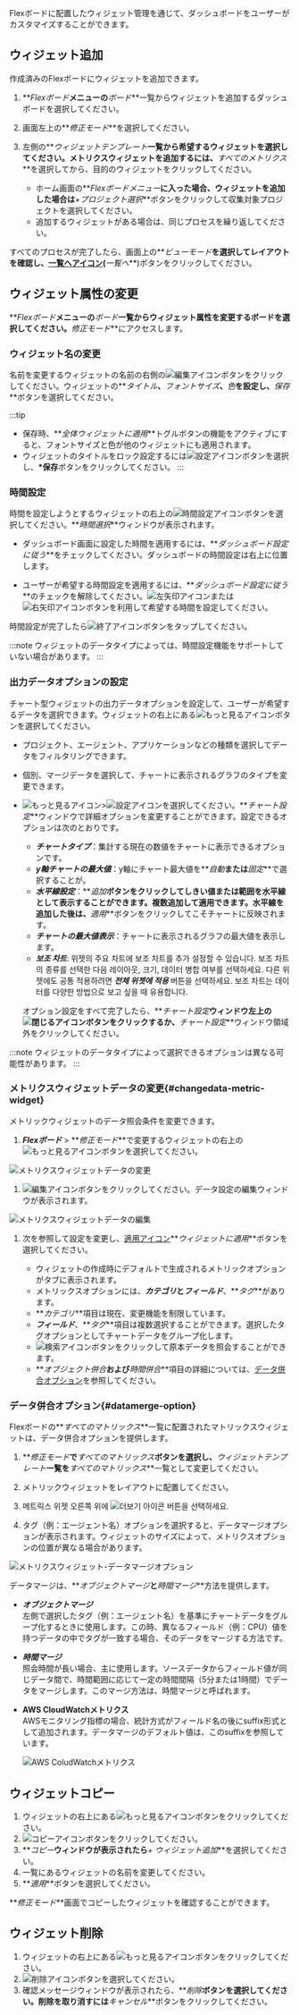 Flexボードに配置したウィジェット管理を通じて、ダッシュボードをユーザーがカスタマイズすることができます。

## ウィジェット追加

作成済みのFlexボードにウィジェットを追加できます。

1.  **_Flexボード_**メニューの**_ボード_**一覧からウィジェットを追加するダッシュボードを選択してください。

2.  画面左上の**_修正モード_**を選択してください。

3.  左側の**_ウィジェットテンプレート_**一覧から希望するウィジェットを選択してください。メトリクスウィジェットを追加するには、**_すべてのメトリクス_**を選択してから、目的のウィジェットをクリックしてください。

    -   ホーム画面の**_Flexボードメニュー_**に入った場合、ウィジェットを追加した場合は**_+プロジェクト選択_**ボタンをクリックして収集対象プロジェクトを選択してください。
    -   追加するウィジェットがある場合は、同じプロセスを繰り返してください。

すべてのプロセスが完了したら、画面上の**_ビューモード_**を選択してレイアウトを確認し、[一覧へアイコン](/img/ico-exit.svg)(**_一覧へ_**)ボタンをクリックしてください。

## ウィジェット属性の変更

**_Flexボード_**メニューの**_ボード_**一覧からウィジェット属性を変更するボードを選択してください。**_修正モード_**にアクセスします。

### ウィジェット名の変更

名前を変更するウィジェットの名前の右側の![編集アイコン](/img/ico-edit.svg)ボタンをクリックしてください。ウィジェットの**_タイトル_**、**_フォントサイズ_**、**_色_**を設定し、**_保存_**ボタンを選択してください。

:::tip

-   保存時、**_全体ウィジェットに適用_**トグルボタンの機能をアクティブにすると、フォントサイズと色が他のウィジェットにも適用されます。
-   ウィジェットのタイトルをロック設定するには![設定アイコン](/img/ico-invisible.svg)ボタンを選択し、**\*保存**ボタンをクリックしてください。
:::

### 時間設定

時間を設定しようとするウィジェットの右上の![時間設定アイコン](/img/ico-time-set.svg)ボタンを選択してください。**_時間選択_**ウィンドウが表示されます。

-   ダッシュボード画面に設定した時間を適用するには、**_ダッシュボード設定に従う_**をチェックしてください。ダッシュボードの時間設定は右上に位置します。

-   ユーザーが希望する時間設定を適用するには、**_ダッシュボード設定に従う_**のチェックを解除してください。![左矢印アイコン](/img/left-arrow.svg)または![右矢印アイコン](/img/right-arrow.svg)ボタンを利用して希望する時間を設定してください。

時間設定が完了したら![終了アイコン](/img/ico-close.svg)ボタンをタップしてください。

:::note
ウィジェットのデータタイプによっては、時間設定機能をサポートしていない場合があります。
:::

### 出力データオプションの設定

チャート型ウィジェットの出力データオプションを設定して、ユーザーが希望するデータを選択できます。ウィジェットの右上にある![もっと見るアイコン](/img/ico-more.svg)ボタンを選択してください。

-   プロジェクト、エージェント、アプリケーションなどの種類を選択してデータをフィルタリングできます。

-   個別、マージデータを選択して、チャートに表示されるグラフのタイプを変更できます。

-   ![もっと見るアイコン](/img/ico-more.svg)>![設定アイコン](/img/ico-setting.svg)を選択してください。**_チャート設定_**ウィンドウで詳細オプションを変更することができます。設定できるオプションは次のとおりです。

    -   **_チャートタイプ_**：集計する現在の数値をチャートに表示できるオプションです。
    -   **_y軸チャートの最大値_**：y軸にチャート最大値を**_自動_**または**_固定_**で選択することが。
    -   **_水平線設定_**：**_追加_**ボタンをクリックしてしきい値または範囲を水平線として表示することができます。複数追加して適用できます。水平線を追加した後は、**_適用_**ボタンをクリックしてこそチャートに反映されます。
    -   **_チャートの最大値表示_**：チャートに表示されるグラフの最大値を表示します。
    -   **_보조 차트_**: 위젯의 주요 차트에 보조 차트를 추가 설정할 수 있습니다. 보조 차트의 종류를 선택한 다음 레이아웃, 크기, 데이터 병합 여부를 선택하세요. 다른 위젯에도 공통 적용하려면 **_전체 위젯에 적용_** 버튼을 선택하세요. 보조 차트는 데이터를 다양한 방법으로 보고 싶을 때 유용합니다.

    オプション設定をすべて完了したら、**_チャート設定_**ウィンドウ左上の![閉じるアイコン](/img/ico-close.svg)ボタンをクリックするか、**_チャート設定_**ウィンドウ領域外をクリックしてください。

:::note
ウィジェットのデータタイプによって選択できるオプションは異なる可能性があります。
:::

### メトリクスウィジェットデータの変更{#changedata-metric-widget}

メトリックウィジェットのデータ照会条件を変更できます。 

1.  **_Flexボード_** > **_修正モード_**で変更するウィジェットの右上の![もっと見るアイコン](/img/ico-more.svg)ボタンを選択してください。

  ![メトリクスウィジェットデータの変更](/img/metric-widget-data.png)

1.  ![編集アイコン](/img/ico-edit-metric.svg)ボタンをクリックしてください。データ設定の編集ウィンドウが表示されます。

  ![メトリクスウィジェットデータの編集](/img/metric-edit-window.png)

1.  次を参照して設定を変更し、[適用アイコン](/img/left-arrow.svg)**_ウィジェットに適用_**ボタンを選択してください。

    -   ウィジェットの作成時にデフォルトで生成されるメトリックオプションがタブに表示されます。
    -   メトリックスオプションには、**_カテゴリ_**と**_フィールド_**、**_タグ_**があります。
    -   **_カテゴリ_**項目は現在、変更機能を制限しています。
    -   **_フィールド_**、**_タグ_**項目は複数選択することができます。選択したタグオプションとしてチャートデータをグループ化します。
    -   ![検索アイコン](/img/ico-btn-search.png)ボタンをクリックして原本データを照会することができます。
    -   **_オブジェクト併合_**および**_時間併合_**項目の詳細については、[データ併合オプション](#datamerge-option)を参照してください。  

### データ併合オプション{#datamerge-option}

Flexボードの**_すべてのマトリックス_**一覧に配置されたマトリックスウィジェットは、データ併合オプションを提供します。

1.  **_修正モード_**で**_すべてのマトリックス_**ボタンを選択し、**_ウィジェットテンプレート_**一覧を**_すべてのマトリックス_**一覧として変更してください。

2.  メトリックウィジェットをレイアウトに配置してください。

3.  메트릭스 위젯 오른쪽 위에 ![더보기 아이콘](/img/ico-more.svg) 버튼을 선택하세요.

4.  タグ（例：エージェント名）オプションを選択すると、データマージオプションが表示されます。ウィジェットのサイズによって、メトリクスオプションの位置が異なる場合があります。

![メトリクスウィジェット-データマージオプション](/img/flexboard-datamerge.png)

データマージは、**_オブジェクトマージ_**と**_時間マージ_**方法を提供します。

-   **_オブジェクトマージ_**<br/>
    左側で選択したタグ（例：エージェント名）を基準にチャートデータをグループ化するときに使用します。この時、異なるフィールド（例：CPU）値を持つデータの中でタグが一致する場合、そのデータをマージする方法です。

-   **_時間マージ_**<br/>
    照会時間が長い場合、主に使用します。ソースデータからフィールド値が同じデータ間で、時間範囲に応じて一定の時間間隔（5分または1時間）でデータをマージします。このマージ方法は、時間マージと呼ばれます。

-   **AWS CloudWatchメトリクス**<br/>
    AWSモニタリング指標の場合、統計方式がフィールド名の後にsuffix形式として追加されます。データマージのデフォルト値は、このsuffixを参照しています。

    ![AWS ColudWatchメトリクス](/img/blog_12.png)

## ウィジェットコピー

1.  ウィジェットの右上にある![もっと見るアイコン](/img/ico-more.svg)ボタンをクリックしてください。 
2.  ![コピーアイコン](/img/ico-copy.svg)ボタンをクリックしてください。
3.  **_コピー_**ウィンドウが表示されたら**_+ ウィジェット追加_**を選択してください。
4.  一覧にあるウィジェットの名前を変更してください。
5.  **_適用_**ボタンを選択してください。

**_修正モード_**画面でコピーしたウィジェットを確認することができます。

## ウィジェット削除

1.  ウィジェットの右上にある![もっと見るアイコン](/img/ico-more.svg)ボタンをクリックしてください。 
2.  ![削除アイコン](/img/ico-remove.svg)ボタンを選択してください。
3.  確認メッセージウィンドウが表示されたら、**_削除_**ボタンを選択してください。削除を取り消すには**_キャンセル_**ボタンをクリックしてください。
